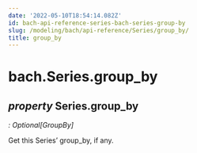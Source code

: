 ```yaml
---
date: '2022-05-10T18:54:14.082Z'
id: bach-api-reference-series-bach-series-group-by
slug: /modeling/bach/api-reference/Series/group_by/
title: group_by
---
```


# bach.Series.group_by

<div className="property">

## <span className="type-annotation"><em>property </em></span> <span className="additional-name">Series.</span><span className="name">group_by</span>

<span className="type-annotation"><em>

: Optional[GroupBy]

</em></span> 


<div className="content">

Get this Series’ group_by, if any.


</div>


</div>
